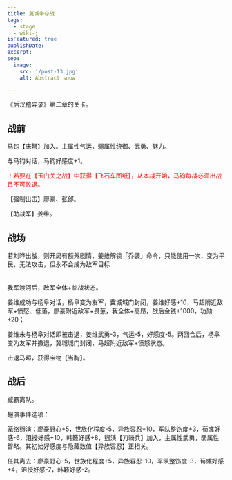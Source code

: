 ```yaml
---
title: 冀城争夺战
tags:
  - stage
  - wiki-j
isFeatured: true
publishDate: 
excerpt: 
seo:
  image:
    src: '/post-13.jpg'
    alt: Abstract snow

---
```



《后汉稽异录》第二章的关卡。

<h2  class='section-title'>战前</h2>

马钧【床弩】加入。主属性气运，弱属性统御、武勇、魅力。

与马钧对话，马钧好感度+1。

<font color='red'>！若要在【玉门关之战】中获得【飞石车图纸】，从本战开始，马钧每战必须出战且不可败退。</font><p></p>

【强制出击】廖豪、张郃。

【助战军】姜维。

<h2  class='section-title'>战场</h2>

若刘晔出战，则开局有额外剧情，姜维解锁「乔装」命令，只能使用一次，变为平民，无法攻击，但永不会成为敌军目标<font color='white'>（除非你站在杨阜跟前挨打，然后被杨阜当作失心疯）。</font><p></p>

我军渡河后，敌军全体+临战状态。

姜维成功与杨阜对话，杨阜变为友军，冀城城门封闭，姜维好感+10，马超附近敌军+愤怒、低落，廖豪附近敌军+畏葸，我全体+高昂，战后金钱+1000，功勋+20；

姜维未与杨阜对话即被击退，姜维武勇-3，气运-5，好感度-5。两回合后，杨阜变为友军并撤退，冀城城门封闭，马超附近敌军+愤怒状态。

击退马超，获得宝物【当胸】。

<h2  class='section-title'>战后</h2>

臧霸离队。

麹演事件选项：

笼络麹演：廖豪野心+5，世族化程度-5，异族容忍+10，军队整饬度+3，荀彧好感-6，沮授好感+10，韩籁好感+8，麹演【刀骑兵】加入，主属性武勇，弱属性智略。其初始好感度与隐藏数值【异族容忍】正相关。

任其离去：廖豪野心-5，世族化程度+5，异族容忍-10，军队整饬度-3，荀彧好感+4，沮授好感-7，韩籁好感-2。
